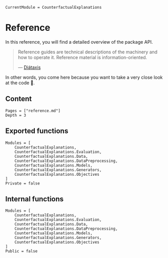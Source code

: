 ```@meta
CurrentModule = CounterfactualExplanations 
```

# Reference
In this reference, you will find a detailed overview of the package API.

> Reference guides are technical descriptions of the machinery and how to operate it. Reference material is information-oriented.
>
> --- [Diátaxis](https://diataxis.fr/reference/)

In other words, you come here because you want to take a very close look at the code 🧐.

## Content

```@contents
Pages = ["reference.md"]
Depth = 3
```

## Exported functions

```@autodocs
Modules = [
    CounterfactualExplanations, 
    CounterfactualExplanations.Evaluation,
    CounterfactualExplanations.Data,
    CounterfactualExplanations.DataPreprocessing,
    CounterfactualExplanations.Models, 
    CounterfactualExplanations.Generators, 
    CounterfactualExplanations.Objectives
]
Private = false
```

## Internal functions

```@autodocs
Modules = [
    CounterfactualExplanations, 
    CounterfactualExplanations.Evaluation,
    CounterfactualExplanations.Data,
    CounterfactualExplanations.DataPreprocessing,
    CounterfactualExplanations.Models, 
    CounterfactualExplanations.Generators, 
    CounterfactualExplanations.Objectives
]
Public = false
```